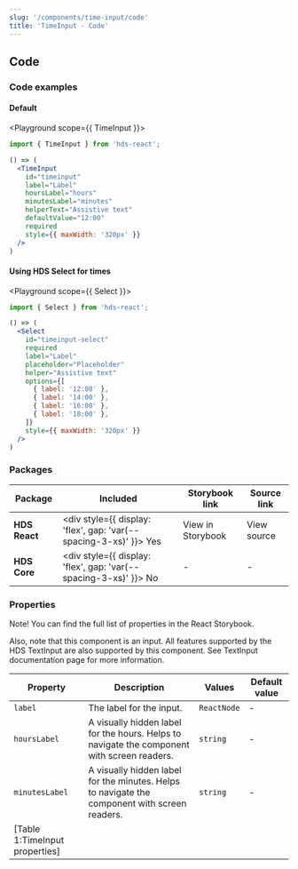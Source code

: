 ```yaml
---
slug: '/components/time-input/code'
title: 'TimeInput - Code'
---
```




## Code

### Code examples 

#### Default
<Playground scope={{ TimeInput }}>

```jsx
import { TimeInput } from 'hds-react';

() => (
  <TimeInput
    id="timeinput"
    label="Label"
    hoursLabel="hours"
    minutesLabel="minutes"
    helperText="Assistive text"
    defaultValue="12:00"
    required
    style={{ maxWidth: '320px' }}
  />
)
```

</Playground>

#### Using HDS Select for times
<Playground scope={{ Select }}>

```jsx
import { Select } from 'hds-react';

() => (
  <Select
    id="timeinput-select"
    required
    label="Label"
    placeholder="Placeholder"
    helper="Assistive text"
    options={[
      { label: '12:00' },
      { label: '14:00' },
      { label: '16:00' },
      { label: '18:00' },
    ]}
    style={{ maxWidth: '320px' }}
  />
)
```

</Playground>

### Packages
| Package           | Included                                                                                        | Storybook link                                                                                                    | Source link                                                                                                                                                    |
| ----------------- | ----------------------------------------------------------------------------------------------- | ----------------------------------------------------------------------------------------------------------------- | -------------------------------------------------------------------------------------------------------------------------------------------------------------- |
| **HDS React**     | <div style={{ display: 'flex', gap: 'var(--spacing-3-xs)' }}><IconCheckCircleFill /> Yes </div> | <Link openInNewTab openInNewTabAriaLabel="Opens in a new tab" href="/storybook/react/?path=/story/components-timeinput--default">View in Storybook</Link> | <ExternalLink openInNewTab openInNewTabAriaLabel="Opens in a new tab" href="https://github.com/City-of-Helsinki/helsinki-design-system/tree/master/packages/react/src/components/timeInput">View source</ExternalLink> |
| **HDS Core**      | <div style={{ display: 'flex', gap: 'var(--spacing-3-xs)' }}><IconCrossCircle /> No </div>      | -                                                                                                                 | -                                                                                                                                                              |

### Properties
Note! You can find the full list of properties in the <Link openInNewTab openInNewTabAriaLabel="Opens in a new tab" href="/storybook/react/?path=/docs/components-timeinput--default">React Storybook.</Link>

Also, note that this component is an input. All features supported by the HDS TextInput are also supported by this component. See <InternalLink href="/components/text-input">TextInput documentation page</InternalLink> for more information.

| Property       | Description                                                                                   | Values      | Default value |
| -------------- | --------------------------------------------------------------------------------------------- | ----------- | ------------- |
| `label`        | The label for the input.                                                                      | `ReactNode` | -             |
| `hoursLabel`   | A visually hidden label for the hours. Helps to navigate the component with screen readers.   | `string`    | -             |
| `minutesLabel` | A visually hidden label for the minutes. Helps to navigate the component with screen readers. | `string`    | -             |
[Table 1:TimeInput properties]|
